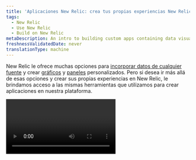 ```yaml
---
title: 'Aplicaciones New Relic: crea tus propias experiencias New Relic'
tags:
  - New Relic
  - Use New Relic
  - Build on New Relic
metaDescription: An intro to building custom apps containing data visualizations that reside on the New Relic platform as New Relic applications.
freshnessValidatedDate: never
translationType: machine
---
```


New Relic le ofrece muchas opciones para [incorporar datos de cualquier fuente](/docs/data-apis/custom-data/intro-custom-data) y crear [gráficos](/docs/query-your-data/explore-query-data/query-builder/introduction-query-builder) y [paneles](/docs/query-your-data/explore-query-data/dashboards/introduction-dashboards) personalizados. Pero si desea ir más allá de esas opciones y crear sus propias experiencias en New Relic, le brindamos acceso a las mismas herramientas que utilizamos para crear aplicaciones en nuestra plataforma.

<Video id="inyshp3m7r" type="wistia" />

La aplicación New Relic es una aplicación React JavaScript que:

* Reside en la [plataforma New Relic](/docs/new-relic-one/use-new-relic-one/get-started/introduction-new-relic-one), junto con tus otros <InlinePopover type="dashboards" />y tus datos.
* Visualizaciones características que ha diseñado específicamente para su organización.
* Muestre datos de cualquier fuente que desee, ya sea de una entidad monitora de New Relic o datos de otro servicio o API.

Sigue leyendo para obtener más información sobre lo que puedes hacer con las aplicaciones de New Relic. O bien, si desea avanzar y comenzar a crear sus propias aplicaciones, dirigir a la [guía de configuración del entorno de desarrollo](/docs/new-relic-solutions/new-relic-one/build-nr-apps/set-up-dev-env/).

## New Relic: una plataforma programable [#what-is-it]

Nos esforzamos por tener una experiencia del usuario automatizada que proporcione un valor óptimo para todos los usuarios. Pero también sabemos que algunas organizaciones tienen necesidades comerciales únicas que no se pueden satisfacer con nuestras opciones estándar de visualización de gráficos y dashboard .

Ahora, le damos control sobre los componentes fundamentales de nuestra plataforma. Utilizando las mismas herramientas que utiliza nuestro ingeniero para construir la plataforma New Relic, usted puede crear aplicaciones personalizadas que se alineen con su estructura organizacional única y sus necesidades comerciales. Si sabe cómo utilizar React, GraphQL y NRQL (nuestro lenguaje de consulta), crear una aplicación solo le llevará unos minutos.

Consulte la [guía para desarrolladores](/docs/new-relic-solutions/tutorials/build-hello-world-app/) para obtener ayuda para crear una aplicación personalizada. O bien, para obtener una descripción general rápida de cómo comenzar a crear su propia aplicación, mire este breve video de YouTube (aprox. 3:15 minutos).

<Video id="QX7wMf6wTSU" type="youtube" />

## Empezar [#get-started]

Con New Relic, puedes resolver cualquier desafío impulsado por datos, sin importar cuán complejo sea. Por ejemplo:

* Utilice nuestras API para [obtener datos en New Relic desde cualquier fuente](/docs/data-apis/custom-data/intro-custom-data).
* [Visualice esos datos en su aplicación personalizada](https://developer.newrelic.com/build-apps).

<img title="programmable-ui-intro-image.png" alt="programmable-ui-intro-image.png" src="/images/new-relic-one-browser-analyzer-example-application_0.webp" />

<figcaption>
  <DNT>**[one.newrelic.com](https://one.newrelic.com/all-capabilities):**</DNT> A continuación se muestra un ejemplo de una aplicación personalizada creada en New Relic. Esta aplicación ofrece un análisis muy detallado de un sitio web, utilizando el evento PageView informado desde nuestro <InlinePopover type="browser" />.
</figcaption>

<Callout variant="tip">
  Si sus necesidades de visualización son relativamente simples, considere utilizar [gráficos personalizados](/docs/chart-builder/use-chart-builder/get-started/introduction-chart-builder) y [un panel personalizado](/docs/dashboards/new-relic-one-dashboards/get-started/introduction-new-relic-one-dashboards).
</Callout>

¡Ahora, visita el [ejemplo Hola Mundo](/docs/new-relic-solutions/tutorials/build-hello-world-app/) y comienza a construir!